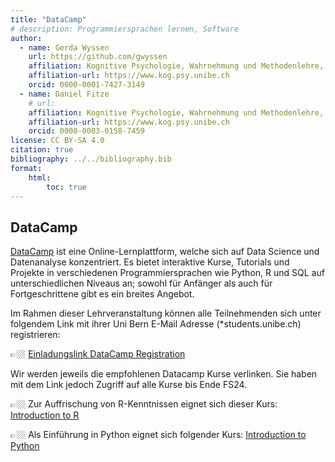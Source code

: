 ```yaml
---
title: "DataCamp"
# description: Programmiersprachen lernen, Software
author:
  - name: Gerda Wyssen
    url: https://github.com/gwyssen
    affiliation: Kognitive Psychologie, Wahrnehmung und Methodenlehre, Universität Bern 
    affiliation-url: https://www.kog.psy.unibe.ch
    orcid: 0000-0001-7427-3149
  - name: Daniel Fitze
    # url: 
    affiliation: Kognitive Psychologie, Wahrnehmung und Methodenlehre, Universität Bern 
    affiliation-url: https://www.kog.psy.unibe.ch
    orcid: 0000-0003-0158-7459    
license: CC BY-SA 4.0
citation: true
bibliography: ../../bibliography.bib
format:
    html:
        toc: true
---
```


## DataCamp

[DataCamp](https://www.datacamp.com/) ist eine Online-Lernplattform, welche sich auf Data Science und Datenanalyse konzentriert. Es bietet interaktive Kurse, Tutorials und Projekte in verschiedenen Programmiersprachen wie Python, R und SQL auf unterschiedlichen Niveaus an; sowohl für Anfänger als auch für Fortgeschrittene gibt es ein breites Angebot. 

Im Rahmen dieser Lehrveranstaltung können alle Teilnehmenden sich unter folgendem Link mit ihrer Uni Bern E-Mail Adresse (*students.unibe.ch) registrieren: 

👉🏼 [Einladungslink DataCamp Registration](https://www.datacamp.com/groups/shared_links/2351772137d0a73c8756d3c9e79c8cfe6dd482377e6e80aa8a24d895b0edd7e8)


Wir werden jeweils die empfohlenen Datacamp Kurse verlinken. Sie haben mit dem Link jedoch Zugriff auf alle Kurse bis Ende FS24.


👉🏼 Zur Auffrischung von R-Kenntnissen eignet sich dieser Kurs: [Introduction to R](https://app.datacamp.com/learn/courses/free-introduction-to-r)

👉🏼 Als Einführung in Python eignet sich folgender Kurs: [Introduction to Python](https://app.datacamp.com/learn/courses/intro-to-python-for-data-science)


<!-- ## Hands-on session -->

<!-- Wir werden in der zweiten Sitzung mit Psychopy und Python ein Experiment erstellen. In Psychopy können Sie viel sehr über die grafische Oberfläche; es gibt jedoch einige kleine Dinge, welche wir mit Python selber coden müssen. Deshalb wäre es für Sie hilfreich, wenn Sie sich vorher auf der DataCamp Website ein wenig mit Python vertraut machen. -->

<!-- ### 1 - Python Basics -->
<!-- Je nachdem wie viel Erfahrung Sie mit Python haben, können Sie sich entweder für den Kurs "Introduction to Python" oder "Intermediate Python" entscheiden. -->

<!-- 👉🏼 [Introduction to Python](https://app.datacamp.com/learn/courses/intro-to-python-for-data-science) -->

<!-- 👉🏼 [Intermediate Python](https://app.datacamp.com/learn/courses/intermediate-python) -->

<!-- Für fortgeschrittene empfehlen wir die Kurse: -->

<!-- 👉🏼 [Python Data Science Toolbox (Part 1)](https://app.datacamp.com/learn/courses/python-data-science-toolbox-part-1) -->

<!-- 👉🏼 [Python Data Science Toolbox (Part 2)](https://app.datacamp.com/learn/courses/python-data-science-toolbox-part-2) -->


<!-- Diese Kurse sind nicht obligatorisch; Sie brauchen für PsychoPy wirklich nur Grundkenntnisse. Python ist aber sowohl in der Forschung als der Privatwirtschaft sehr beliebt und Sie werden es sicherlich noch öfters brauchen, wenn Sie sich mit Datenanalyse beschäftigen. -->

<!-- ### 2 - Python Code mit ChatGPT generieren -->

<!-- Dies benötigt einen ChatGPT Account; einen solchen können Sie bei OpenAI gratis erstellen. -->

<!-- 👉🏼 [chat.openai.com/chat](https://chat.openai.com/chat) -->

<!-- Versuchen Sie, mit ChatGPT ein paar Zeilen Python Code zu generieren. Sie können hierzu einige Beispiele als den DataCamp Kursen verwenden. -->

<!-- - Kann ChatGPT die Aufgaben lösen? -->
<!-- - Wie kann Ihnen ChatGPT helfen, Code zu schreiben? -->
<!-- - Was müssen Sie beachten, wenn Sie Code von ChatGPT verwenden? -->
